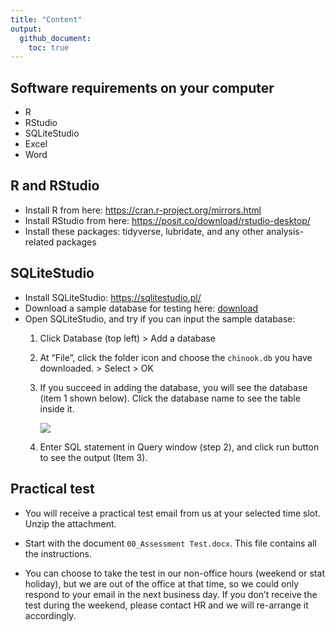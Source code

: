 ```yaml
---
title: "Content"
output: 
  github_document:
    toc: true
---
```


## Software requirements on your computer

-   R
-   RStudio
-   SQLiteStudio
-   Excel
-   Word

## R and RStudio

-   Install R from here: <https://cran.r-project.org/mirrors.html>
-   Install RStudio from here: <https://posit.co/download/rstudio-desktop/>
-   Install these packages: tidyverse, lubridate, and any other analysis-related packages

## SQLiteStudio

-   Install SQLiteStudio: <https://sqlitestudio.pl/>
-   Download a sample database for testing here: [download](assets/chinook.db)
-   Open SQLiteStudio, and try if you can input the sample database:
    1.  Click Database (top left) \> Add a database

    2.  At "File", click the folder icon and choose the `chinook.db` you have downloaded. \> Select \> OK

    3.  If you succeed in adding the database, you will see the database (item 1 shown below). Click the database name to see the table inside it.

        ![](assets/SQLiteStudio.png)

    4.  Enter SQL statement in Query window (step 2), and click run button to see the output (Item 3).

## Practical test

-   You will receive a practical test email from us at your selected time slot. Unzip the attachment.

-   Start with the document `00_Assessment Test.docx`. This file contains all the instructions.

-   You can choose to take the test in our non-office hours (weekend or stat holiday), but we are out of the office at that time, so we could only respond to your email in the next business day. If you don't receive the test during the weekend, please contact HR and we will re-arrange it accordingly.
